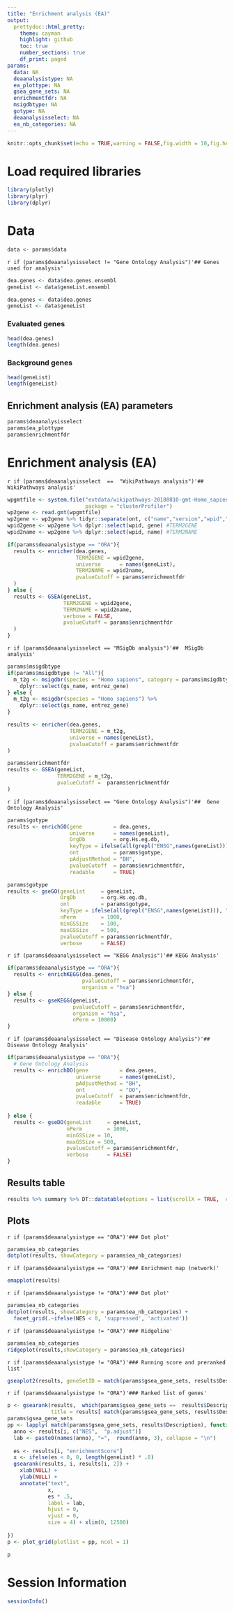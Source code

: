 ```yaml
---
title: "Enrichment analysis (EA)"
output:
  prettydoc::html_pretty:
    theme: cayman
    highlight: github
    toc: true
    number_sections: true
    df_print: paged
params:
  data: NA
  deaanalysistype: NA
  ea_plottype: NA
  gsea_gene_sets: NA
  enrichmentfdr: NA
  msigdbtype: NA
  gotype: NA
  deaanalysisselect: NA
  ea_nb_categories: NA
---
```


```r
knitr::opts_chunk$set(echo = TRUE,warning = FALSE,fig.width = 10,fig.height = 10)
```


# Load required libraries
```r
library(plotly)
library(plyr)
library(dplyr)
```

# Data
```r
data <- params$data
```

`r if (params$deaanalysisselect != "Gene Ontology Analysis")'## Genes used for analysis'`

```R
dea.genes <- data$dea.genes.ensembl
geneList <- data$geneList.ensembl
```


```R
dea.genes <- data$dea.genes
geneList <- data$geneList
```


### Evaluated genes
```R
head(dea.genes)
length(dea.genes)
```

### Background genes
```R
head(geneList)
length(geneList)
```    


## Enrichment analysis (EA) parameters
```r
params$deaanalysisselect
params$ea_plottype
params$enrichmentfdr
```

# Enrichment analysis (EA)

`r if (params$deaanalysisselect  ==  "WikiPathways analysis")'## WikiPathways analysis'`

```R
wpgmtfile <- system.file("extdata/wikipathways-20180810-gmt-Homo_sapiens.gmt", 
                         package = "clusterProfiler")
wp2gene <- read.gmt(wpgmtfile)
wp2gene <- wp2gene %>% tidyr::separate(ont, c("name","version","wpid","org"), "%")
wpid2gene <- wp2gene %>% dplyr::select(wpid, gene) #TERM2GENE
wpid2name <- wp2gene %>% dplyr::select(wpid, name) #TERM2NAME

if(params$deaanalysistype == "ORA"){
  results <- enricher(dea.genes, 
                      TERM2GENE = wpid2gene, 
                      universe      = names(geneList),
                      TERM2NAME = wpid2name,
                      pvalueCutoff = params$enrichmentfdr
  )
} else {
  results <- GSEA(geneList, 
                  TERM2GENE = wpid2gene, 
                  TERM2NAME = wpid2name, 
                  verbose = FALSE,
                  pvalueCutoff = params$enrichmentfdr
  )
}
```


`r if (params$deaanalysisselect == "MSigDb analysis")'##  MSigDb analysis'`

```R
params$msigdbtype
if(params$msigdbtype != "All"){
  m_t2g <- msigdbr(species = "Homo sapiens", category = params$msigdbtype) %>% 
    dplyr::select(gs_name, entrez_gene)
} else {
  m_t2g <- msigdbr(species = "Homo sapiens") %>% 
    dplyr::select(gs_name, entrez_gene)
}
```


```R
results <- enricher(dea.genes, 
                    TERM2GENE = m_t2g,
                    universe = names(geneList),
                    pvalueCutoff = params$enrichmentfdr
)
```

```R
params$enrichmentfdr
results <- GSEA(geneList, 
                TERM2GENE = m_t2g,
                pvalueCutoff =  params$enrichmentfdr
)
```

`r if (params$deaanalysisselect == "Gene Ontology Analysis")'##  Gene Ontology Analysis'`

```R
params$gotype
results <- enrichGO(gene          = dea.genes,
                    universe      = names(geneList),
                    OrgDb         = org.Hs.eg.db,
                    keyType = ifelse(all(grepl("ENSG",names(geneList))), "ENSEMBL","ENTREZID"),
                    ont           = params$gotype,
                    pAdjustMethod = "BH",
                    pvalueCutoff  = params$enrichmentfdr,
                    readable      = TRUE)
```

```R
params$gotype
results <- gseGO(geneList     = geneList,
                 OrgDb        = org.Hs.eg.db,
                 ont          = params$gotype,
                 keyType = ifelse(all(grepl("ENSG",names(geneList))), "ENSEMBL","ENTREZID"),
                 nPerm        = 1000,
                 minGSSize    = 100,
                 maxGSSize    = 500,
                 pvalueCutoff = params$enrichmentfdr,
                 verbose      = FALSE)
```


`r if (params$deaanalysisselect == "KEGG Analysis")'## KEGG Analysis'`

```R
if(params$deaanalysistype == "ORA"){
  results <- enrichKEGG(dea.genes, 
                        pvalueCutoff = params$enrichmentfdr,
                        organism = "hsa")
} else {
  results <- gseKEGG(geneList, 
                     pvalueCutoff = params$enrichmentfdr,
                     organism = "hsa", 
                     nPerm = 10000)
}
```

`r if (params$deaanalysisselect == "Disease Ontology Analysis")'## Disease Ontology Analysis'`

```R
if(params$deaanalysistype == "ORA"){
  # Gene Ontology Analysis
  results <- enrichDO(gene          = dea.genes,
                      universe      = names(geneList),
                      pAdjustMethod = "BH",
                      ont           = "DO",
                      pvalueCutoff  = params$enrichmentfdr,
                      readable      = TRUE)
  
} else {
  results <- gseDO(geneList     = geneList,
                   nPerm        = 1000,
                   minGSSize = 10,
                   maxGSSize = 500,
                   pvalueCutoff = params$enrichmentfdr,
                   verbose      = FALSE)
}
```


## Results table  
```R
results %>% summary %>% DT::datatable(options = list(scrollX = TRUE,  class = 'cell-border stripe'))
```

## Plots

`r if (params$deaanalysistype == "ORA")'### Dot plot'`

```R
params$ea_nb_categories
dotplot(results, showCategory = params$ea_nb_categories)
```


`r if (params$deaanalysistype == "ORA")'### Enrichment map (network)'`

```R
emapplot(results)
```

`r if (params$deaanalysistype != "ORA")'### Dot plot'`

```R
params$ea_nb_categories
dotplot(results, showCategory = params$ea_nb_categories) + 
  facet_grid(.~ifelse(NES < 0, 'suppressed', 'activated'))
```

`r if (params$deaanalysistype != "ORA")'### Ridgeline'`

```R
params$ea_nb_categories
ridgeplot(results,showCategory = params$ea_nb_categories)
```

`r if (params$deaanalysistype != "ORA")'### Running score and preranked list'`

```R
gseaplot2(results, geneSetID = match(params$gsea_gene_sets, results$Description))
```

`r if (params$deaanalysistype != "ORA")'### Ranked list of genes'`

```R
p <- gsearank(results,  which(params$gsea_gene_sets ==  results$Description), 
              title = results[ match(params$gsea_gene_sets, results$Description), "Description"])
params$gsea_gene_sets
pp <- lapply( match(params$gsea_gene_sets, results$Description), function(i) {
  anno <- results[i, c("NES",  "p.adjust")]
  lab <- paste0(names(anno), "=",  round(anno, 3), collapse = "\n")
  
  es <- results[i, "enrichmentScore"]
  x <- ifelse(es < 0, 0, length(geneList) * .8)
  gsearank(results, i, results[i, 2]) + 
    xlab(NULL) +
    ylab(NULL) +
    annotate("text", 
             x,  
             es * .5, 
             label = lab, 
             hjust = 0, 
             vjust = 0, 
             size = 4) + xlim(0, 12500)
  
})
p <- plot_grid(plotlist = pp, ncol = 1)

p
```

# Session Information
```r
sessionInfo()
```

